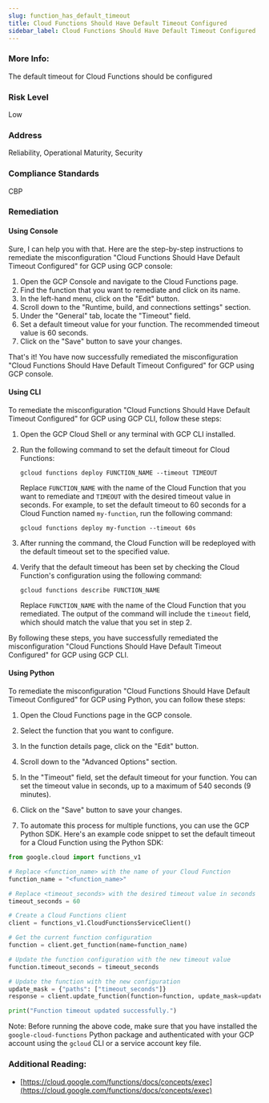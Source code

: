 ```yaml
---
slug: function_has_default_timeout
title: Cloud Functions Should Have Default Timeout Configured
sidebar_label: Cloud Functions Should Have Default Timeout Configured
---
```


### More Info:

The default timeout for Cloud Functions should be configured

### Risk Level

Low

### Address

Reliability, Operational Maturity, Security

### Compliance Standards

CBP

### Remediation

#### Using Console

Sure, I can help you with that. Here are the step-by-step instructions to remediate the misconfiguration "Cloud Functions Should Have Default Timeout Configured" for GCP using GCP console:

1. Open the GCP Console and navigate to the Cloud Functions page.
2. Find the function that you want to remediate and click on its name.
3. In the left-hand menu, click on the "Edit" button.
4. Scroll down to the "Runtime, build, and connections settings" section.
5. Under the "General" tab, locate the "Timeout" field.
6. Set a default timeout value for your function. The recommended timeout value is 60 seconds.
7. Click on the "Save" button to save your changes.

That's it! You have now successfully remediated the misconfiguration "Cloud Functions Should Have Default Timeout Configured" for GCP using GCP console.

#### Using CLI

To remediate the misconfiguration "Cloud Functions Should Have Default Timeout Configured" for GCP using GCP CLI, follow these steps:

1. Open the GCP Cloud Shell or any terminal with GCP CLI installed.

2. Run the following command to set the default timeout for Cloud Functions:

   ```
   gcloud functions deploy FUNCTION_NAME --timeout TIMEOUT
   ```

   Replace `FUNCTION_NAME` with the name of the Cloud Function that you want to remediate and `TIMEOUT` with the desired timeout value in seconds. For example, to set the default timeout to 60 seconds for a Cloud Function named `my-function`, run the following command:

   ```
   gcloud functions deploy my-function --timeout 60s
   ```

3. After running the command, the Cloud Function will be redeployed with the default timeout set to the specified value.

4. Verify that the default timeout has been set by checking the Cloud Function's configuration using the following command:

   ```
   gcloud functions describe FUNCTION_NAME
   ```

   Replace `FUNCTION_NAME` with the name of the Cloud Function that you remediated. The output of the command will include the `timeout` field, which should match the value that you set in step 2.

By following these steps, you have successfully remediated the misconfiguration "Cloud Functions Should Have Default Timeout Configured" for GCP using GCP CLI.

#### Using Python

To remediate the misconfiguration "Cloud Functions Should Have Default Timeout Configured" for GCP using Python, you can follow these steps:

1. Open the Cloud Functions page in the GCP console.

2. Select the function that you want to configure.

3. In the function details page, click on the "Edit" button.

4. Scroll down to the "Advanced Options" section.

5. In the "Timeout" field, set the default timeout for your function. You can set the timeout value in seconds, up to a maximum of 540 seconds (9 minutes).

6. Click on the "Save" button to save your changes.

7. To automate this process for multiple functions, you can use the GCP Python SDK. Here's an example code snippet to set the default timeout for a Cloud Function using the Python SDK:

```python
from google.cloud import functions_v1

# Replace <function_name> with the name of your Cloud Function
function_name = "<function_name>"

# Replace <timeout_seconds> with the desired timeout value in seconds
timeout_seconds = 60

# Create a Cloud Functions client
client = functions_v1.CloudFunctionsServiceClient()

# Get the current function configuration
function = client.get_function(name=function_name)

# Update the function configuration with the new timeout value
function.timeout_seconds = timeout_seconds

# Update the function with the new configuration
update_mask = {"paths": ["timeout_seconds"]}
response = client.update_function(function=function, update_mask=update_mask)

print("Function timeout updated successfully.")
```

Note: Before running the above code, make sure that you have installed the `google-cloud-functions` Python package and authenticated with your GCP account using the `gcloud` CLI or a service account key file.


### Additional Reading:

- [https://cloud.google.com/functions/docs/concepts/exec](https://cloud.google.com/functions/docs/concepts/exec) 

